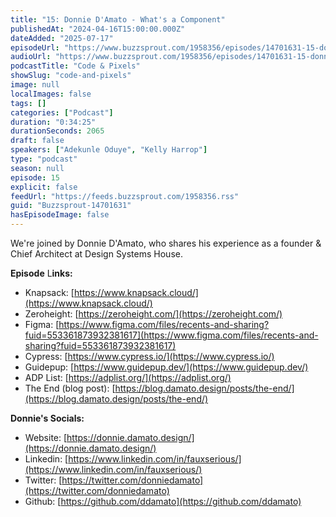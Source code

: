 ```yaml
---
title: "15: Donnie D'Amato - What's a Component"
publishedAt: "2024-04-16T15:00:00.000Z"
dateAdded: "2025-07-17"
episodeUrl: "https://www.buzzsprout.com/1958356/episodes/14701631-15-donnie-d-amato-what-s-a-component.mp3"
audioUrl: "https://www.buzzsprout.com/1958356/episodes/14701631-15-donnie-d-amato-what-s-a-component.mp3"
podcastTitle: "Code & Pixels"
showSlug: "code-and-pixels"
image: null
localImages: false
tags: []
categories: ["Podcast"]
duration: "0:34:25"
durationSeconds: 2065
draft: false
speakers: ["Adekunle Oduye", "Kelly Harrop"]
type: "podcast"
season: null
episode: 15
explicit: false
feedUrl: "https://feeds.buzzsprout.com/1958356.rss"
guid: "Buzzsprout-14701631"
hasEpisodeImage: false
---
```

We're joined by Donnie D'Amato, who shares his experience as a founder & Chief Architect at Design Systems House.  
  
**Episode** L**inks:**

-   Knapsack: [https://www.knapsack.cloud/](https://www.knapsack.cloud/)
-   Zeroheight: [https://zeroheight.com/](https://zeroheight.com/)
-   Figma: [https://www.figma.com/files/recents-and-sharing?fuid=553361873932381617](https://www.figma.com/files/recents-and-sharing?fuid=553361873932381617)
-   Cypress: [https://www.cypress.io/](https://www.cypress.io/)
-   Guidepup: [https://www.guidepup.dev/](https://www.guidepup.dev/)
-   ADP List: [https://adplist.org/](https://adplist.org/)
-   The End (blog post): [https://blog.damato.design/posts/the-end/](https://blog.damato.design/posts/the-end/)

**Donnie's Socials:**

-   Website: [https://donnie.damato.design/](https://donnie.damato.design/)
-   Linkedin: [https://www.linkedin.com/in/fauxserious/](https://www.linkedin.com/in/fauxserious/)
-   Twitter: [https://twitter.com/donniedamato](https://twitter.com/donniedamato)
-   Github: [https://github.com/ddamato](https://github.com/ddamato)
